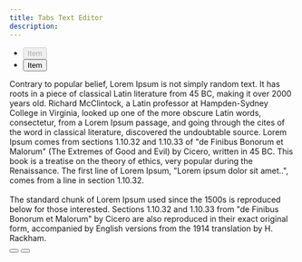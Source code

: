 ```yaml
---
title: Tabs Text Editor
description:
---
```


<Preview noFlex>
    <section class="tab-text-editor">
        <nav class="tab-text-editor-nav">
            <ul class="secondary-tabs is-large is-stretch">
                <li class="secondary-tabs-item">
                    <button class="secondary-tabs-button" disabled>
                        <span class="text">Item</span>
                    </button>
                </li>
                <li class="secondary-tabs-item">
                    <button class="secondary-tabs-button">
                        <span class="text">Item</span>
                    </button>
                </li>
            </ul>
        </nav>
        <div class="tab-text-editor-content-box">
            <div class="tab-text-editor-content">
                Contrary to popular belief, Lorem Ipsum is not simply random text. It has roots in a piece of classical Latin literature from 45 BC, making it over 2000 years old. Richard McClintock, a Latin professor at Hampden-Sydney College in Virginia, looked up one of the more obscure Latin words, consectetur, from a Lorem Ipsum passage, and going through the cites of the word in classical literature, discovered the undoubtable source. Lorem Ipsum comes from sections 1.10.32 and 1.10.33 of "de Finibus Bonorum et Malorum" (The Extremes of Good and Evil) by Cicero, written in 45 BC. This book is a treatise on the theory of ethics, very popular during the Renaissance. The first line of Lorem Ipsum, "Lorem ipsum dolor sit amet..", comes from a line in section 1.10.32.
                    <br /><br />
                The standard chunk of Lorem Ipsum used since the 1500s is reproduced below for those interested. Sections 1.10.32 and 1.10.33 from "de Finibus Bonorum et Malorum" by Cicero are also reproduced in their exact original form, accompanied by English versions from the 1914 translation by H. Rackham.
            </div>
            <div class="tab-text-editor-options">
                <div class="u-flex u-gap-4">
                    <button class="button is-text is-only-icon" aria-label="download code file">
                        <span class="icon-download" aria-hidden="true"></span>
                    </button>
                    <button class="button is-text is-only-icon" aria-label="copy code">
                        <span class="icon-duplicate" aria-hidden="true"></span>
                    </button>
                </div>
            </div>
        </div>
    </section>
</Preview>
